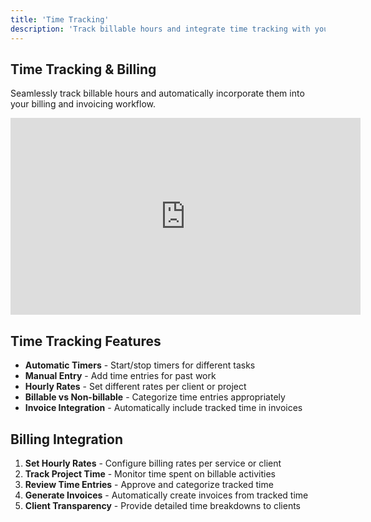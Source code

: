 ```yaml
---
title: 'Time Tracking'
description: 'Track billable hours and integrate time tracking with your billing system'
---
```


## Time Tracking & Billing

Seamlessly track billable hours and automatically incorporate them into your billing and invoicing workflow.

<iframe
  width="560"
  height="315"
  src="https://www.youtube.com/embed/YOUR_VIDEO_ID"
  title="Time Tracking Integration Tutorial"
  frameborder="0"
  allow="accelerometer; autoplay; clipboard-write; encrypted-media; gyroscope; picture-in-picture"
  allowfullscreen
></iframe>

## Time Tracking Features

- **Automatic Timers** - Start/stop timers for different tasks
- **Manual Entry** - Add time entries for past work
- **Hourly Rates** - Set different rates per client or project
- **Billable vs Non-billable** - Categorize time entries appropriately
- **Invoice Integration** - Automatically include tracked time in invoices

## Billing Integration

1. **Set Hourly Rates** - Configure billing rates per service or client
2. **Track Project Time** - Monitor time spent on billable activities
3. **Review Time Entries** - Approve and categorize tracked time
4. **Generate Invoices** - Automatically create invoices from tracked time
5. **Client Transparency** - Provide detailed time breakdowns to clients